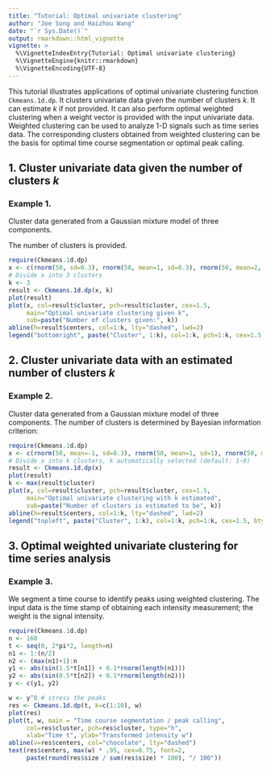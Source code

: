 ```yaml
---
title: "Tutorial: Optimal univariate clustering"
author: "Joe Song and Haizhou Wang"
date: "`r Sys.Date()`"
output: rmarkdown::html_vignette
vignette: >
  %\VignetteIndexEntry{Tutorial: Optimal univariate clustering}
  %\VignetteEngine{knitr::rmarkdown}
  %\VignetteEncoding{UTF-8}
---
```


This tutorial illustrates applications of optimal univariate clustering function ```Ckmeans.1d.dp```. It clusters univariate data given the number of clusters $k$. It can estimate $k$ if not provided. It can also perform optimal weighted clustering when a weight vector is provided with the input univariate data. Weighted clustering can be used to analyze 1-D signals such as time series data. The corresponding clusters obtained from weighted clustering can be the basis for optimal time course segmentation or optimal peak calling. 

## 1. Cluster univariate data given the number of clusters $k$

### Example 1.

Cluster data generated from a Gaussian mixture model of three components.

The number of clusters is provided.
```r
require(Ckmeans.1d.dp)
x <- c(rnorm(50, sd=0.3), rnorm(50, mean=1, sd=0.3), rnorm(50, mean=2, sd=0.3))
# Divide x into 3 clusters
k <- 3
result <- Ckmeans.1d.dp(x, k)
plot(result)
plot(x, col=result$cluster, pch=result$cluster, cex=1.5,
     main="Optimal univariate clustering given k",
     sub=paste("Number of clusters given:", k))
abline(h=result$centers, col=1:k, lty="dashed", lwd=2)
legend("bottomright", paste("Cluster", 1:k), col=1:k, pch=1:k, cex=1.5, bty="n")
```

## 2. Cluster univariate data with an estimated number of clusters $k$

### Example 2.

Cluster data generated from a Gaussian mixture model of three components. The number of clusters is determined by Bayesian information criterion:
```r
require(Ckmeans.1d.dp)
x <- c(rnorm(50, mean=-1, sd=0.3), rnorm(50, mean=1, sd=1), rnorm(50, mean=2, sd=0.4))
# Divide x into k clusters, k automatically selected (default: 1~9)
result <- Ckmeans.1d.dp(x)
plot(result)
k <- max(result$cluster)
plot(x, col=result$cluster, pch=result$cluster, cex=1.5,
     main="Optimal univariate clustering with k estimated",
     sub=paste("Number of clusters is estimated to be", k))
abline(h=result$centers, col=1:k, lty="dashed", lwd=2)
legend("topleft", paste("Cluster", 1:k), col=1:k, pch=1:k, cex=1.5, bty="n")
```

## 3. Optimal weighted univariate clustering for time series analysis

### Example 3.

We segment a time course to identify peaks using weighted clustering. The input data is the time stamp of obtaining each intensity measurement; the weight is the signal intensity.

```r
require(Ckmeans.1d.dp)
n <- 160
t <- seq(0, 2*pi*2, length=n)
n1 <- 1:(n/2)
n2 <- (max(n1)+1):n
y1 <- abs(sin(1.5*t[n1]) + 0.1*rnorm(length(n1)))
y2 <- abs(sin(0.5*t[n2]) + 0.1*rnorm(length(n2)))
y <- c(y1, y2)

w <- y^8 # stress the peaks 
res <- Ckmeans.1d.dp(t, k=c(1:10), w)
plot(res)
plot(t, w, main = "Time course segmentation / peak calling", 
     col=res$cluster, pch=res$cluster, type="h", 
     xlab="Time t", ylab="Transformed intensity w")
abline(v=res$centers, col="chocolate", lty="dashed")
text(res$centers, max(w) * .95, cex=0.75, font=2,
     paste(round(res$size / sum(res$size) * 100), "/ 100"))
```
